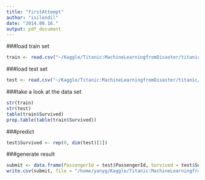 ```yaml
---
title: "firstAttempt"
author: "isilendil"
date: "2014.08.16."
output: pdf_document
---
```


###load train set
```r
train <- read.csv("~/Kaggle/Titanic:MachineLearningfromDisaster/titanic/train.csv")
```

###load test set
```r
test <- read.csv("~/Kaggle/Titanic:MachineLearningfromDisaster/titanic/test.csv")
```

###take a look at the data set
```r
str(train)
str(test)
table(train$Survived)
prop.table(table(train$Survived))
```

###predict
```r
test$Survived <- rep(0, dim(test)[1])
```

###generate result
```r
submit <- data.frame(PassengerId = test$PassengerId, Survived = test$Survived)
write.csv(submit, file = "/home/yanyg/Kaggle/Titanic:MachineLearningfromDisaster/titanic/firstAttempt.csv", row.names = FALSE)
```

